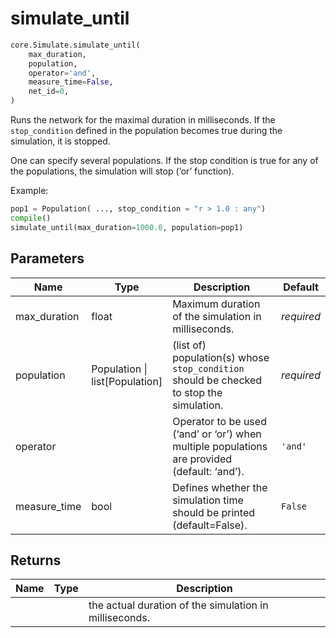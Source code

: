 # simulate_until { #ANNarchy.core.Simulate.simulate_until }

```python
core.Simulate.simulate_until(
    max_duration,
    population,
    operator='and',
    measure_time=False,
    net_id=0,
)
```

Runs the network for the maximal duration in milliseconds. If the ``stop_condition`` defined in the population becomes true during the simulation, it is stopped.

One can specify several populations. If the stop condition is true for any of the populations, the simulation will stop ('or' function).

Example:

```python
pop1 = Population( ..., stop_condition = "r > 1.0 : any")
compile()
simulate_until(max_duration=1000.0, population=pop1)
```

## Parameters {.doc-section .doc-section-parameters}

| Name         | Type                             | Description                                                                                  | Default    |
|--------------|----------------------------------|----------------------------------------------------------------------------------------------|------------|
| max_duration | float                            | Maximum duration of the simulation in milliseconds.                                          | _required_ |
| population   | Population \| list\[Population\] | (list of) population(s) whose ``stop_condition`` should be checked to stop the simulation.   | _required_ |
| operator     |                                  | Operator to be used ('and' or 'or') when multiple populations are provided (default: 'and'). | `'and'`    |
| measure_time | bool                             | Defines whether the simulation time should be printed (default=False).                       | `False`    |

## Returns {.doc-section .doc-section-returns}

| Name   | Type   | Description                                            |
|--------|--------|--------------------------------------------------------|
|        |        | the actual duration of the simulation in milliseconds. |